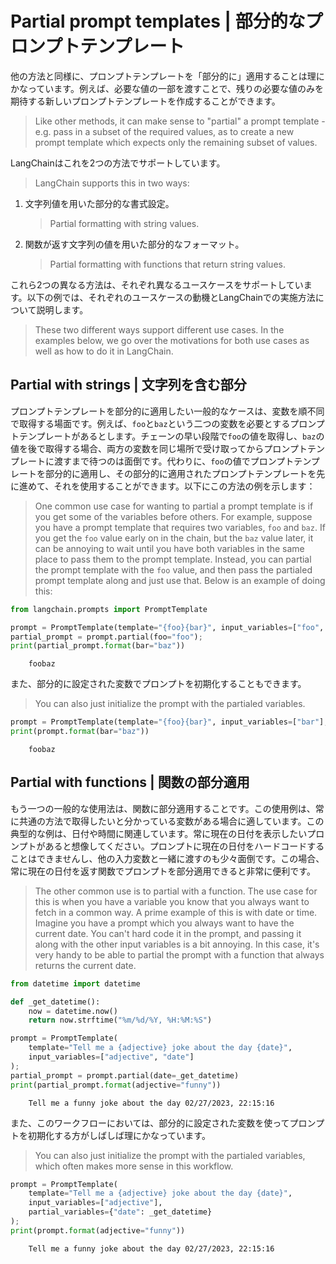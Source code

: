 # Partial prompt templates | 部分的なプロンプトテンプレート

他の方法と同様に、プロンプトテンプレートを「部分的に」適用することは理にかなっています。例えば、必要な値の一部を渡すことで、残りの必要な値のみを期待する新しいプロンプトテンプレートを作成することができます。

> Like other methods, it can make sense to "partial" a prompt template - e.g. pass in a subset of the required values, as to create a new prompt template which expects only the remaining subset of values.

LangChainはこれを2つの方法でサポートしています。

> LangChain supports this in two ways:

1. 文字列値を用いた部分的な書式設定。
   > Partial formatting with string values.
2. 関数が返す文字列の値を用いた部分的なフォーマット。
   > Partial formatting with functions that return string values.

これら2つの異なる方法は、それぞれ異なるユースケースをサポートしています。以下の例では、それぞれのユースケースの動機とLangChainでの実施方法について説明します。

> These two different ways support different use cases. In the examples below, we go over the motivations for both use cases as well as how to do it in LangChain.

## Partial with strings | 文字列を含む部分

プロンプトテンプレートを部分的に適用したい一般的なケースは、変数を順不同で取得する場面です。例えば、`foo`と`baz`という二つの変数を必要とするプロンプトテンプレートがあるとします。チェーンの早い段階で`foo`の値を取得し、`baz`の値を後で取得する場合、両方の変数を同じ場所で受け取ってからプロンプトテンプレートに渡すまで待つのは面倒です。代わりに、`foo`の値でプロンプトテンプレートを部分的に適用し、その部分的に適用されたプロンプトテンプレートを先に進めて、それを使用することができます。以下にこの方法の例を示します：

> One common use case for wanting to partial a prompt template is if you get some of the variables before others. For example, suppose you have a prompt template that requires two variables, `foo` and `baz`. If you get the `foo` value early on in the chain, but the `baz` value later, it can be annoying to wait until you have both variables in the same place to pass them to the prompt template. Instead, you can partial the prompt template with the `foo` value, and then pass the partialed prompt template along and just use that. Below is an example of doing this:

```python
from langchain.prompts import PromptTemplate
```

```python
prompt = PromptTemplate(template="{foo}{bar}", input_variables=["foo", "bar"])
partial_prompt = prompt.partial(foo="foo");
print(partial_prompt.format(bar="baz"))
```

<CodeOutputBlock lang="python">

```
    foobaz
```

</CodeOutputBlock>

また、部分的に設定された変数でプロンプトを初期化することもできます。

> You can also just initialize the prompt with the partialed variables.

```python
prompt = PromptTemplate(template="{foo}{bar}", input_variables=["bar"], partial_variables={"foo": "foo"})
print(prompt.format(bar="baz"))
```

<CodeOutputBlock lang="python">

```
    foobaz
```

</CodeOutputBlock>

## Partial with functions | 関数の部分適用

もう一つの一般的な使用法は、関数に部分適用することです。この使用例は、常に共通の方法で取得したいと分かっている変数がある場合に適しています。この典型的な例は、日付や時間に関連しています。常に現在の日付を表示したいプロンプトがあると想像してください。プロンプトに現在の日付をハードコードすることはできませんし、他の入力変数と一緒に渡すのも少々面倒です。この場合、常に現在の日付を返す関数でプロンプトを部分適用できると非常に便利です。

> The other common use is to partial with a function. The use case for this is when you have a variable you know that you always want to fetch in a common way. A prime example of this is with date or time. Imagine you have a prompt which you always want to have the current date. You can't hard code it in the prompt, and passing it along with the other input variables is a bit annoying. In this case, it's very handy to be able to partial the prompt with a function that always returns the current date.

```python
from datetime import datetime

def _get_datetime():
    now = datetime.now()
    return now.strftime("%m/%d/%Y, %H:%M:%S")
```

```python
prompt = PromptTemplate(
    template="Tell me a {adjective} joke about the day {date}",
    input_variables=["adjective", "date"]
);
partial_prompt = prompt.partial(date=_get_datetime)
print(partial_prompt.format(adjective="funny"))
```

<CodeOutputBlock lang="python">

```
    Tell me a funny joke about the day 02/27/2023, 22:15:16
```

</CodeOutputBlock>

また、このワークフローにおいては、部分的に設定された変数を使ってプロンプトを初期化する方がしばしば理にかなっています。

> You can also just initialize the prompt with the partialed variables, which often makes more sense in this workflow.

```python
prompt = PromptTemplate(
    template="Tell me a {adjective} joke about the day {date}",
    input_variables=["adjective"],
    partial_variables={"date": _get_datetime}
);
print(prompt.format(adjective="funny"))
```

<CodeOutputBlock lang="python">

```
    Tell me a funny joke about the day 02/27/2023, 22:15:16
```

</CodeOutputBlock>
